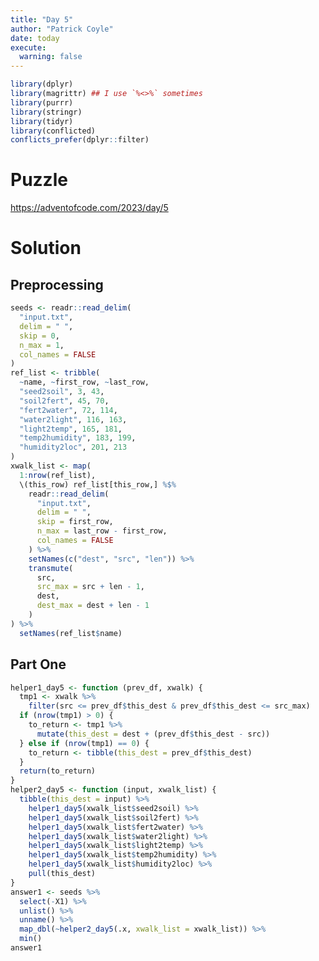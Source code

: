 ```yaml
---
title: "Day 5"
author: "Patrick Coyle"
date: today
execute:
  warning: false
---
```


```r
library(dplyr)
library(magrittr) ## I use `%<>%` sometimes
library(purrr)
library(stringr)
library(tidyr)
library(conflicted)
conflicts_prefer(dplyr::filter)
```

# Puzzle

<https://adventofcode.com/2023/day/5>

# Solution

## Preprocessing

```r
seeds <- readr::read_delim(
  "input.txt", 
  delim = " ", 
  skip = 0,
  n_max = 1,
  col_names = FALSE
)
ref_list <- tribble(
  ~name, ~first_row, ~last_row,
  "seed2soil", 3, 43,
  "soil2fert", 45, 70,
  "fert2water", 72, 114,
  "water2light", 116, 163,
  "light2temp", 165, 181,
  "temp2humidity", 183, 199,
  "humidity2loc", 201, 213
)
xwalk_list <- map(
  1:nrow(ref_list),
  \(this_row) ref_list[this_row,] %$% 
    readr::read_delim(
      "input.txt", 
      delim = " ", 
      skip = first_row,
      n_max = last_row - first_row,
      col_names = FALSE
    ) %>% 
    setNames(c("dest", "src", "len")) %>% 
    transmute(
      src,
      src_max = src + len - 1,
      dest,
      dest_max = dest + len - 1
    )
) %>% 
  setNames(ref_list$name)
```

## Part One

```r
helper1_day5 <- function (prev_df, xwalk) {
  tmp1 <- xwalk %>% 
    filter(src <= prev_df$this_dest & prev_df$this_dest <= src_max) 
  if (nrow(tmp1) > 0) {
    to_return <- tmp1 %>% 
      mutate(this_dest = dest + (prev_df$this_dest - src))
  } else if (nrow(tmp1) == 0) {
    to_return <- tibble(this_dest = prev_df$this_dest) 
  }
  return(to_return)
}
helper2_day5 <- function (input, xwalk_list) {
  tibble(this_dest = input) %>% 
    helper1_day5(xwalk_list$seed2soil) %>% 
    helper1_day5(xwalk_list$soil2fert) %>% 
    helper1_day5(xwalk_list$fert2water) %>% 
    helper1_day5(xwalk_list$water2light) %>%
    helper1_day5(xwalk_list$light2temp) %>%
    helper1_day5(xwalk_list$temp2humidity) %>%
    helper1_day5(xwalk_list$humidity2loc) %>% 
    pull(this_dest)
}
answer1 <- seeds %>% 
  select(-X1) %>% 
  unlist() %>% 
  unname() %>% 
  map_dbl(~helper2_day5(.x, xwalk_list = xwalk_list)) %>% 
  min()
answer1
```

<!-- ## Part Two -->

<!-- ```{r, warnings = FALSE} -->
<!-- helper3_day5 <- function (prev_df, xwalk) { -->
<!--   tmp1 <- xwalk %>%  -->
<!--     filter(src <= prev_df$this_dest & prev_df$this_dest <= src_max) -->
<!--   if (nrow(tmp1) == 1) { -->
<!--     to_return <- tmp1 %>%  -->
<!--       mutate(this_dest = dest + (prev_df$this_dest - src), -->
<!--              this_dest_max = dest_max + (prev_df$this_dest - src)) -->
<!--   } else if (nrow(tmp1) == 0) { -->
<!--     to_return <- tibble(this_dest = prev_df$this_dest, -->
<!--                         this_dest_max = prev_df$this_dest_max) -->
<!--   } else if (nrow(tmp1) > 1) { -->
<!--     stop("More than one match") -->
<!--   } -->
<!--   return(to_return) -->
<!-- } -->
<!-- helper4_day5 <- function (input, xwalk_list) { -->
<!--   input %>%  -->
<!--     helper3_day5(xwalk_list$seed2soil) %>%  -->
<!--     helper3_day5(xwalk_list$soil2fert) %>% -->
<!--     helper3_day5(xwalk_list$fert2water) %>% -->
<!--     helper3_day5(xwalk_list$water2light) %>% -->
<!--     helper3_day5(xwalk_list$light2temp) %>% -->
<!--     helper3_day5(xwalk_list$temp2humidity) %>% -->
<!--     helper3_day5(xwalk_list$humidity2loc)  -->
<!-- } -->
<!-- seeds_df <- seeds %>%  -->
<!--   select(-X1) %>%  -->
<!--   unlist() %>%  -->
<!--   unname() %>%  -->
<!--   matrix(ncol = 2, byrow = TRUE) %>%  -->
<!--   as_tibble() %>%  -->
<!--   setNames(c("seed", "len")) %>%  -->
<!--   transmute(this_dest = seed, this_dest_max = seed + len) -->
<!-- answer2_list <- map( -->
<!--   1:nrow(seeds_df), -->
<!--   ~ seeds_df %>%  -->
<!--     slice(.x) %>%  -->
<!--     helper4_day5(xwalk_list) -->
<!-- ) -->
<!-- answer2_list %>%  -->
<!--   map_dbl(~.x$this_dest) %>%  -->
<!--   min() -->
<!-- ``` -->
